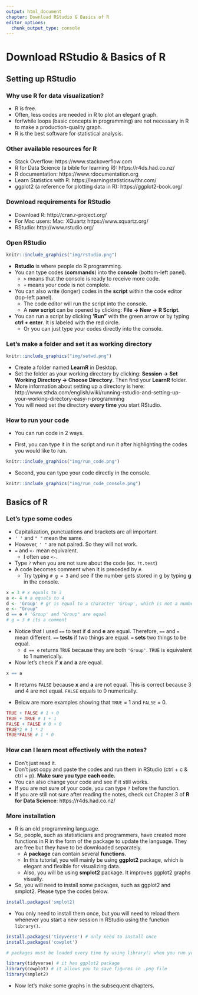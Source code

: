```yaml
---
output: html_document
chapter: Download RStudio & Basics of R
editor_options:
  chunk_output_type: console
---
```

# Download RStudio & Basics of R

## Setting up RStudio

### Why use R for data visualization? {-}

- R is free.
- Often, less codes are needed in R to plot an elegant graph.
- for/while loops (basic concepts in programming) are not necessary in R to make a production-quality graph.
- R is the best software for statistical analysis.

### Other available resources for R {-}

- Stack Overflow: https://www.stackoverflow.com
- R for Data Science (a bible for learning R): https://r4ds.had.co.nz/
- R documentation: https://www.rdocumentation.org
- Learn Statistics with R: https://learningstatisticswithr.com/
- ggplot2 (a reference for plotting data in R): https://ggplot2-book.org/

### Download requirements for RStudio {-}

- Download R: http://cran.r-project.org/
- For Mac users: Mac: XQuartz https://www.xquartz.org/
- RStudio: http://www.rstudio.org/

### Open RStudio {-}

```r
knitr::include_graphics("img/rstudio.png")
```


- **Rstudio** is where people do R programming.
- You can type codes (**commands**) into the **console** (bottom-left panel).
  - `>` means that the console is ready to receive more code.
  - `+` means your code is not complete.
- You can also write (longer) codes in the **script** within the code editor (top-left panel). 
  - The code editor will run the script into the console.
  - A **new script** can be opened by clicking: **File -> New -> R Script**.
- You can run a script by clicking **'Run"** with the green arrow or by typing **ctrl + enter**. It is labeled with the red circle.
  - Or you can just type your codes directly into the console.

### Let's make a folder and set it as working directory {-}

```r
knitr::include_graphics("img/setwd.png")
```

- Create a folder named **LearnR** in Desktop.
- Set the folder as your working directory by clicking: **Session -> Set Working Directory -> Choose Directory**. Then find your **LearnR** folder.
- More information about setting up a directory is here:
http://www.sthda.com/english/wiki/running-rstudio-and-setting-up-your-working-directory-easy-r-programming
- You will need set the directory **every time** you start RStudio.


### How to run your code

- You can run code in 2 ways.

- First, you can type it in the script and run it after highlighting the codes you would like to run. 

```r
knitr::include_graphics("img/run_code.png")
```

- Second, you can type your code directly in the console. 

```r
knitr::include_graphics("img/run_code_console.png")
```


## Basics of R 

### Let's type some codes {-}

- Capitalization, punctuations and brackets are all important.
-  `' ' ` and `" "` mean the same. 
  - However, `' "` are not paired. So they will not work.
- `=` and `<-` mean equivalent.
  - I often use `<-`.
- Type `?` when you are not sure about the code (ex. `?t.test`)
- A code becomes comment when it is preceded by `#`.
  - Try typing `# g = 3` and see if the number gets stored in g by typing **g** in the console.

```r
x = 3 # x equals to 3
a <- 4 # a equals to 4 
d <- 'Group' # gr is equal to a character 'Group', which is not a number.
e <- "Group"
d == e # 'Group' and "Group" are equal
# g = 3 # its a comment
```


- Notice that I used `==` to test if **d** and **e** are equal. Therefore, `==` and `=` mean different. `==` **tests** if two things are equal. `=` **sets** two things to be equal.
  - `d == e` returns `TRUE` because they are both `'Group'`. `TRUE` is equivalent to 1 numerically.

- Now let's check if **x** and **a** are equal.

```r
x == a
```

- It returns `FALSE` because **x** and **a** are not equal. This is correct because 3 and 4 are not equal. `FALSE` equals to 0 numerically.

- Below are more examples showing that `TRUE` = 1 and `FALSE` = 0.

```r
TRUE + FALSE # 1 + 0
TRUE + TRUE # 1 + 1
FALSE + FALSE # 0 + 0
TRUE*2 # 1 * 2
TRUE*FALSE # 1 * 0
```


### How can I learn most effectively with the notes? {-}

- Don't just read it. 
- Don't just copy and paste the codes and run them in RStudio (ctrl + c & ctrl + p). **Make sure you type each code.**
- You can also change your code and see if it still works.
- If you are not sure of your code, you can type `?` before the function.
- If you are still not sure after reading the notes, check out Chapter 3 of **R for Data Science**: https://r4ds.had.co.nz/

### More installation {-}
- R is an old programming language. 
- So, people, such as statisticians and programmers, have created more functions in R in the form of the package to update the language. They are free but they have to be downloaded separately.
  - A **package** can contain several **functions**.
  - In this tutorial, you will mainly be using **ggplot2** package, which is elegant and flexible for visualizing data.
  - Also, you will be using **smplot2** package. It improves ggplot2 graphs visually.
- So, you will need to install some packages, such as ggplot2 and smplot2. Please type the codes below.

```r
install.packages('smplot2)
```

- You only need to install them once, but you will need to reload them whenever you start a new session in RStudio using the function `library()`.

```r
install.packages('tidyverse') # only need to install once
install.packages('cowplot')
```

```r
# packages must be loaded every time by using library() when you run your script

library(tidyverse) # it has ggplot2 package
library(cowplot) # it allows you to save figures in .png file
library(smplot2)
```

- Now let's make some graphs in the subsequent chapters. 